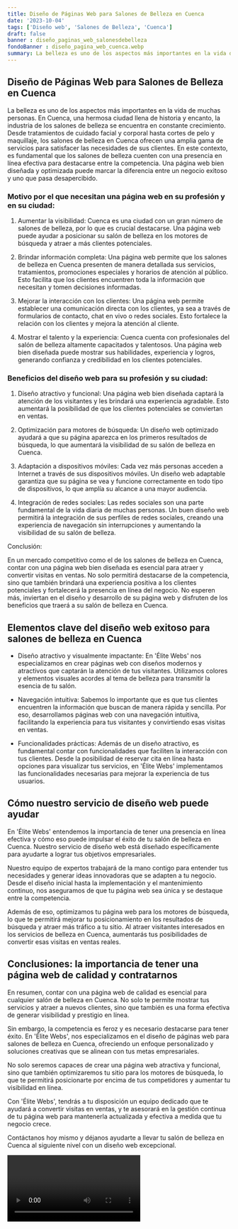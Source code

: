 ```yaml
---
title: Diseño de Páginas Web para Salones de Belleza en Cuenca
date: '2023-10-04'
tags: ['Diseño web', 'Salones de Belleza', 'Cuenca']
draft: false
banner : diseño_paginas_web_salonesdebelleza
fondoBanner : diseño_pagina_web_cuenca.webp
summary: La belleza es uno de los aspectos más importantes en la vida de muchas personas. En Cuenca, una hermosa ciudad llena de historia y encanto, la industria de los salones de belleza se encuentra en constante crecimiento. Desde tratamientos de cuidado facial y corporal hasta cortes de pelo y maquillaje, los salones de belleza en Cuenca ofrecen una amplia gama de servicios para satisfacer las necesidades de sus clientes. En este contexto, es fundamental que los salones de belleza cuenten con una presencia en línea efectiva para destacarse entre la competencia. Una página web bien diseñada y optimizada puede marcar la diferencia entre un negocio exitoso y uno que pasa desapercibido.
---
```


## Diseño de Páginas Web para Salones de Belleza en Cuenca

La belleza es uno de los aspectos más importantes en la vida de muchas personas. En Cuenca, una hermosa ciudad llena de historia y encanto, la industria de los salones de belleza se encuentra en constante crecimiento. Desde tratamientos de cuidado facial y corporal hasta cortes de pelo y maquillaje, los salones de belleza en Cuenca ofrecen una amplia gama de servicios para satisfacer las necesidades de sus clientes. En este contexto, es fundamental que los salones de belleza cuenten con una presencia en línea efectiva para destacarse entre la competencia. Una página web bien diseñada y optimizada puede marcar la diferencia entre un negocio exitoso y uno que pasa desapercibido.

### Motivo por el que necesitan una página web en su profesión y en su ciudad:

1. Aumentar la visibilidad: Cuenca es una ciudad con un gran número de salones de belleza, por lo que es crucial destacarse. Una página web puede ayudar a posicionar su salón de belleza en los motores de búsqueda y atraer a más clientes potenciales.

2. Brindar información completa: Una página web permite que los salones de belleza en Cuenca presenten de manera detallada sus servicios, tratamientos, promociones especiales y horarios de atención al público. Esto facilita que los clientes encuentren toda la información que necesitan y tomen decisiones informadas.

3. Mejorar la interacción con los clientes: Una página web permite establecer una comunicación directa con los clientes, ya sea a través de formularios de contacto, chat en vivo o redes sociales. Esto fortalece la relación con los clientes y mejora la atención al cliente.

4. Mostrar el talento y la experiencia: Cuenca cuenta con profesionales del salón de belleza altamente capacitados y talentosos. Una página web bien diseñada puede mostrar sus habilidades, experiencia y logros, generando confianza y credibilidad en los clientes potenciales.

### Beneficios del diseño web para su profesión y su ciudad:

1. Diseño atractivo y funcional: Una página web bien diseñada captará la atención de los visitantes y les brindará una experiencia agradable. Esto aumentará la posibilidad de que los clientes potenciales se conviertan en ventas.

2. Optimización para motores de búsqueda: Un diseño web optimizado ayudará a que su página aparezca en los primeros resultados de búsqueda, lo que aumentará la visibilidad de su salón de belleza en Cuenca.

3. Adaptación a dispositivos móviles: Cada vez más personas acceden a Internet a través de sus dispositivos móviles. Un diseño web adaptable garantiza que su página se vea y funcione correctamente en todo tipo de dispositivos, lo que amplía su alcance a una mayor audiencia.

4. Integración de redes sociales: Las redes sociales son una parte fundamental de la vida diaria de muchas personas. Un buen diseño web permitirá la integración de sus perfiles de redes sociales, creando una experiencia de navegación sin interrupciones y aumentando la visibilidad de su salón de belleza.

Conclusión:

En un mercado competitivo como el de los salones de belleza en Cuenca, contar con una página web bien diseñada es esencial para atraer y convertir visitas en ventas. No solo permitirá destacarse de la competencia, sino que también brindará una experiencia positiva a los clientes potenciales y fortalecerá la presencia en línea del negocio. No esperen más, inviertan en el diseño y desarrollo de su página web y disfruten de los beneficios que traerá a su salón de belleza en Cuenca.

<GifSeo />

<Cta />

## Elementos clave del diseño web exitoso para salones de belleza en Cuenca

- Diseño atractivo y visualmente impactante: En 'Élite Webs' nos especializamos en crear páginas web con diseños modernos y atractivos que captarán la atención de tus visitantes. Utilizamos colores y elementos visuales acordes al tema de belleza para transmitir la esencia de tu salón.

- Navegación intuitiva: Sabemos lo importante que es que tus clientes encuentren la información que buscan de manera rápida y sencilla. Por eso, desarrollamos páginas web con una navegación intuitiva, facilitando la experiencia para tus visitantes y convirtiendo esas visitas en ventas.

- Funcionalidades prácticas: Además de un diseño atractivo, es fundamental contar con funcionalidades que faciliten la interacción con tus clientes. Desde la posibilidad de reservar cita en línea hasta opciones para visualizar tus servicios, en 'Élite Webs' implementamos las funcionalidades necesarias para mejorar la experiencia de tus usuarios.

## Cómo nuestro servicio de diseño web puede ayudar

En 'Élite Webs' entendemos la importancia de tener una presencia en línea efectiva y cómo eso puede impulsar el éxito de tu salón de belleza en Cuenca. Nuestro servicio de diseño web está diseñado específicamente para ayudarte a lograr tus objetivos empresariales.

Nuestro equipo de expertos trabajará de la mano contigo para entender tus necesidades y generar ideas innovadoras que se adapten a tu negocio. Desde el diseño inicial hasta la implementación y el mantenimiento continuo, nos aseguramos de que tu página web sea única y se destaque entre la competencia.

Además de eso, optimizamos tu página web para los motores de búsqueda, lo que te permitirá mejorar tu posicionamiento en los resultados de búsqueda y atraer más tráfico a tu sitio. Al atraer visitantes interesados en los servicios de belleza en Cuenca, aumentarás tus posibilidades de convertir esas visitas en ventas reales.

## Conclusiones: la importancia de tener una página web de calidad y contratarnos

En resumen, contar con una página web de calidad es esencial para cualquier salón de belleza en Cuenca. No solo te permite mostrar tus servicios y atraer a nuevos clientes, sino que también es una forma efectiva de generar visibilidad y prestigio en línea.

Sin embargo, la competencia es feroz y es necesario destacarse para tener éxito. En 'Élite Webs', nos especializamos en el diseño de páginas web para salones de belleza en Cuenca, ofreciendo un enfoque personalizado y soluciones creativas que se alinean con tus metas empresariales.

No solo seremos capaces de crear una página web atractiva y funcional, sino que también optimizaremos tu sitio para los motores de búsqueda, lo que te permitirá posicionarte por encima de tus competidores y aumentar tu visibilidad en línea.

Con 'Élite Webs', tendrás a tu disposición un equipo dedicado que te ayudará a convertir visitas en ventas, y te asesorará en la gestión continua de tu página web para mantenerla actualizada y efectiva a medida que tu negocio crece.

Contáctanos hoy mismo y déjanos ayudarte a llevar tu salón de belleza en Cuenca al siguiente nivel con un diseño web excepcional.

<Video />

<CtaBot job='Salones de Belleza' city='Cuenca'/>

<Gmaps query='Cuenca+españa+maps' />